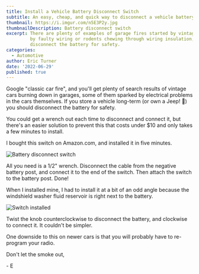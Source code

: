 ```yaml
---
title: Install a Vehicle Battery Disconnect Switch
subtitle: An easy, cheap, and quick way to disconnect a vehicle battery for long-term storage
thumbnail: https://i.imgur.com/n5E3P2y.jpg
thumbnailDescription: Battery disconnect switch
excerpt: There are plenty of examples of garage fires started by vintage cars. Whether it's caused
         by faulty wiring or rodents chewing through wiring insulation, if you have a vehicle in long-term storage you should
         disconnect the battery for safety.
categories:
  - Automotive
author: Eric Turner
date: '2022-06-29'
published: true
---
```



Google "classic car fire", and you'll get plenty of search results of vintage cars burning
down in garages, some of them sparked by electrical problems in the cars themselves. If
you store a vehicle long-term (or <ExternalLink href="https://www.youtube.com/watch?v=afpnkCOsMFU">own a Jeep!</ExternalLink> 🤣)
you should disconnect the battery for safety.

You could get a wrench out each time to disconnect and connect it, but there's an
easier solution to prevent this that costs under $10 and only takes a few minutes to install.

I bought <ExternalLink href="https://amzn.to/3AuOi9J" rel="promoted">this switch on Amazon.com</ExternalLink>, and installed it in five minutes.

![Battery disconnect switch](https://i.imgur.com/n5E3P2y.jpg)

All you need is a 1/2" wrench. Disconnect the cable from the negative battery post,
and connect it to the end of the switch. Then attach the switch to the battery post. Done!

When I installed mine, I had to install it at a bit of an odd angle because the windshield
washer fluid reservoir is right next to the battery.

![Switch installed](https://i.imgur.com/GS8glvs.jpg)

Twist the knob counterclockwise to disconnect the battery, and clockwise to connect it. It couldn't be simpler.

One downside to this on newer cars is that you will probably have to re-program your radio.

Don't let the smoke out,

\- E